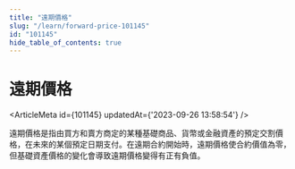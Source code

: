 ```yaml
---
title: "遠期價格"
slug: "/learn/forward-price-101145"
id: "101145"
hide_table_of_contents: true
---
```



# 遠期價格

<ArticleMeta id={101145} updatedAt={'2023-09-26 13:58:54'} />
<div className='border-solid border-b border-t-0 my-4 border-[var(--ifm-color-gray-300)]' />

遠期價格是指由買方和賣方商定的某種基礎商品、貨幣或金融資產的預定交割價格，在未來的某個預定日期支付。在遠期合約開始時，遠期價格使合約價值為零，但基礎資產價格的變化會導致遠期價格變得有正有負值。
